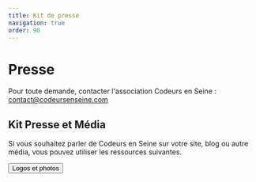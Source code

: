 ```yaml
---
title: Kit de presse
navigation: true
order: 90
---
```



<OGImage path="/images/ces/social.jpg" />

# Presse

Pour toute demande, contacter l'association Codeurs en Seine : [contact@codeursenseine.com](mailto:contact@codeursenseine.com)

## Kit Presse et Média

Si vous souhaitez parler de Codeurs en Seine sur votre site, blog ou autre média, vous pouvez utiliser les ressources suivantes.

<ButtonGroup>
  <Button
    colorScheme="brand"
    as="a"
    href="https://drive.google.com/drive/folders/1Kl-UrwzNGrxt_34O0hPlo25hTmHDTbNp?usp=sharing"
    target="_blank"
    rel="noopener noreferer"
  >
    Logos et photos
  </Button>
</ButtonGroup>

<SponsorsList mt={8} />